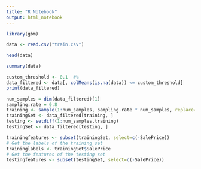 ```yaml
---
title: "R Notebook"
output: html_notebook
---
```


```r
library(gbm)

data <- read.csv("train.csv")

head(data)

summary(data)
```



```r
custom_threshold <- 0.1  #%
data_filtered <- data[, colMeans(is.na(data)) <= custom_threshold]
print(data_filtered)
```


```r
num_samples = dim(data_filtered)[1]
sampling.rate = 0.8
training <- sample(1:num_samples, sampling.rate * num_samples, replace=FALSE)
trainingSet <- data_filtered[training, ]
testing <- setdiff(1:num_samples,training)
testingSet <- data_filtered[testing, ]

trainingfeatures <- subset(trainingSet, select=c(-SalePrice))
# Get the labels of the training set
traininglabels <- trainingSet$SalePrice
# Get the features of the testing set
testingfeatures <- subset(testingSet, select=c(-SalePrice))
```


```r


```

```r

```


